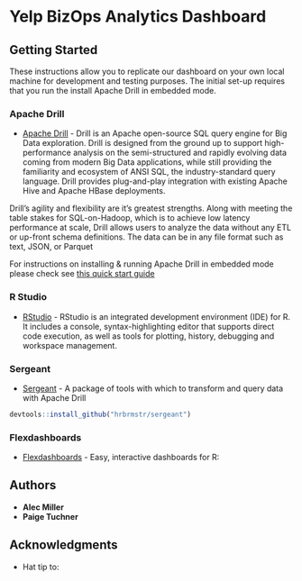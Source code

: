# Yelp BizOps Analytics Dashboard 

## Getting Started

These instructions allow you to replicate our dashboard on your own local machine for development and testing purposes. The initial set-up requires that you run the install Apache Drill in embedded mode.

### Apache Drill
* [Apache Drill](https://drill.apache.org/docs/why-drill/) - Drill is an Apache open-source SQL query engine for Big Data exploration. Drill is designed from the ground up to support high-performance analysis on the semi-structured and rapidly evolving data coming from modern Big Data applications, while still providing the familiarity and ecosystem of ANSI SQL, the industry-standard query language. Drill provides plug-and-play integration with existing Apache Hive and Apache HBase deployments.

Drill’s agility and flexibility are it's greatest strengths. Along with meeting the table stakes for SQL-on-Hadoop, which is to achieve low latency performance at scale, Drill allows users to analyze the data without any ETL or up-front schema definitions. The data can be in any file format such as text, JSON, or Parquet

For instructions on installing & running Apache Drill in embedded mode please check see [this quick start guide](https://drill.apache.org/docs/drill-in-10-minutes/)

### R Studio
* [RStudio]() - RStudio is an integrated development environment (IDE) for R. It includes a console, syntax-highlighting editor that supports direct code execution, as well as tools for plotting, history, debugging and workspace management.

### Sergeant
* [Sergeant](https://hrbrmstr.github.io/sergeant/) - A package of tools with which to transform and query data with Apache Drill


```r
devtools::install_github("hrbrmstr/sergeant")
```


### Flexdashboards 
* [Flexdashboards](http://rmarkdown.rstudio.com/flexdashboard/) - Easy, interactive dashboards for R:



## Authors

* **Alec Miller**
* **Paige Tuchner** 

## Acknowledgments

* Hat tip to: 

